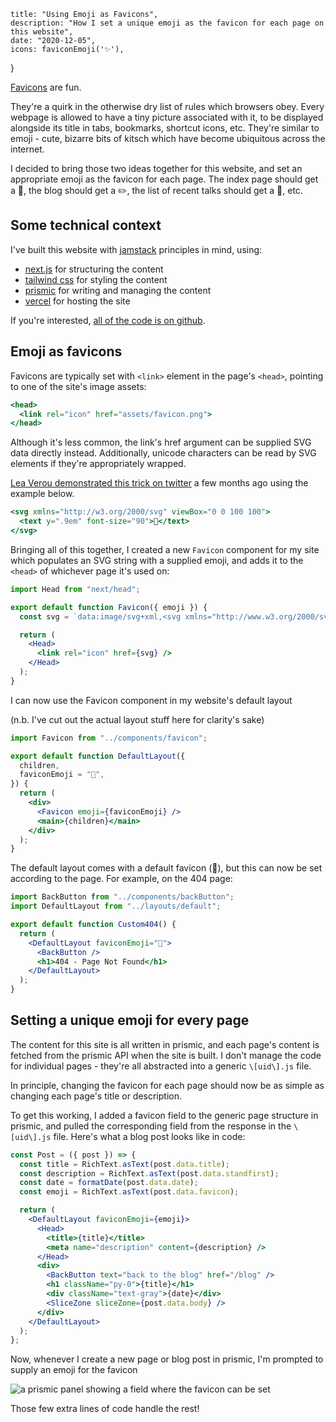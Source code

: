 
    title: "Using Emoji as Favicons",
    description: "How I set a unique emoji as the favicon for each page on this website",
    date: "2020-12-05",
    icons: faviconEmoji('✨'),
}

[Favicons](https://en.m.wikipedia.org/wiki/Favicon) are fun.

They're a quirk in the otherwise dry list of rules which browsers obey. Every webpage is allowed to have a tiny picture associated with it, to be displayed alongside its title in tabs, bookmarks, shortcut icons, etc. They're similar to emoji - cute, bizarre bits of kitsch which have become ubiquitous across the internet.

I decided to bring those two ideas together for this website, and set an appropriate emoji as the favicon for each page. The index page should get a 👋, the blog should get a ✏️, the list of recent talks should get a 👄, etc.

## Some technical context

I've built this website with [jamstack](https://jamstack.org/) principles in mind, using:

- [next.js](https://nextjs.org/) for structuring the content
- [tailwind css](https://tailwindcss.com/) for styling the content
- [prismic](https://prismic.io/) for writing and managing the content
- [vercel](https://vercel.com/) for hosting the site

If you're interested, [all of the code is on github](https://github.com/harrisonpim/harrisonpim.github.io).

## Emoji as favicons

Favicons are typically set with `<link>` element in the page's `<head>`, pointing to one of the site's image assets:

```jsx
<head>
  <link rel="icon" href="assets/favicon.png">
</head>
```

Although it's less common, the link's href argument can be supplied SVG data directly instead. Additionally, unicode characters can be read by SVG elements if they're appropriately wrapped.

[Lea Verou demonstrated this trick on twitter](https://twitter.com/LeaVerou/status/1241619866475474946) a few months ago using the example below.

```jsx
<svg xmlns="http://w3.org/2000/svg" viewBox="0 0 100 100">
  <text y=".9em" font-size="90">💩</text>
</svg>
```


Bringing all of this together, I created a new `Favicon` component for my site which populates an SVG string with a supplied emoji, and adds it to the `<head>` of whichever page it's used on:

```jsx
import Head from "next/head";

export default function Favicon({ emoji }) {
  const svg = `data:image/svg+xml,<svg xmlns="http://www.w3.org/2000/svg" viewBox="0 0 100 100"><text y=".9em" font-size="90">${emoji}</text></svg>`;

  return (
    <Head>
      <link rel="icon" href={svg} />
    </Head>
  );
}
```


I can now use the Favicon component in my website's default layout

(n.b. I've cut out the actual layout stuff here for clarity's sake)

```jsx
import Favicon from "../components/favicon";

export default function DefaultLayout({
  children,
  faviconEmoji = "👋",
}) {
  return (
    <div>
      <Favicon emoji={faviconEmoji} />
      <main>{children}</main>
    </div>
  );
}
```


The default layout comes with a default favicon (👋), but this can now be set according to the page. For example, on the 404 page:

```jsx
import BackButton from "../components/backButton";
import DefaultLayout from "../layouts/default";

export default function Custom404() {
  return (
    <DefaultLayout faviconEmoji="😬">
      <BackButton />
      <h1>404 - Page Not Found</h1>
    </DefaultLayout>
  );
}
```


## Setting a unique emoji for every page

The content for this site is all written in prismic, and each page's content is fetched from the prismic API when the site is built. I don't manage the code for individual pages - they're all abstracted into a generic `\[uid\].js` file.

In principle, changing the favicon for each page should now be as simple as changing each page's title or description.

To get this working, I added a favicon field to the generic page structure in prismic, and pulled the corresponding field from the response in the `\[uid\].js` file. Here's what a blog post looks like in code:

```jsx
const Post = ({ post }) => {
  const title = RichText.asText(post.data.title);
  const description = RichText.asText(post.data.standfirst);
  const date = formatDate(post.data.date);
  const emoji = RichText.asText(post.data.favicon);

  return (
    <DefaultLayout faviconEmoji={emoji}>
      <Head>
        <title>{title}</title>
        <meta name="description" content={description} />
      </Head>
      <div>
        <BackButton text="back to the blog" href="/blog" />
        <h1 className="py-0">{title}</h1>
        <div className="text-gray">{date}</div>
        <SliceZone sliceZone={post.data.body} />
      </div>
    </DefaultLayout>
  );
};
```

Now, whenever I create a new page or blog post in prismic, I'm prompted to supply an emoji for the favicon

![a prismic panel showing a field where the favicon can be set](/images/using-emoji-as-favicons/screenshot.png "Setting the emoji favicon for this page in prismic")

Those few extra lines of code handle the rest!

